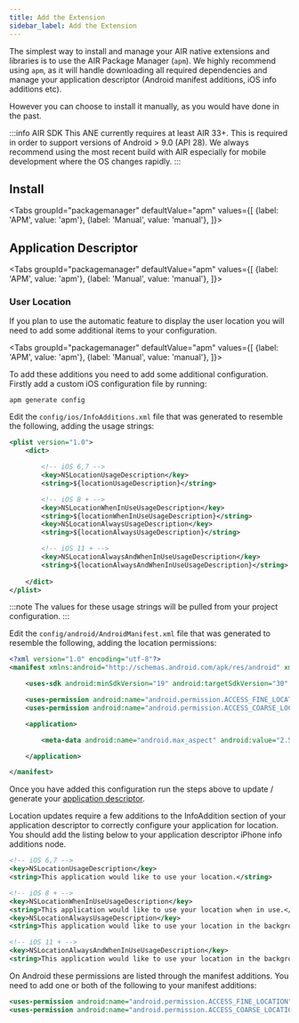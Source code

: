 ```yaml
---
title: Add the Extension
sidebar_label: Add the Extension
---
```







The simplest way to install and manage your AIR native extensions and libraries is to use the AIR Package Manager (`apm`). We highly recommend using `apm`, as it will handle downloading all required dependencies and manage your application descriptor (Android manifest additions, iOS info additions etc).

However you can choose to install it manually, as you would have done in the past. 


:::info AIR SDK
This ANE currently requires at least AIR 33+. This is required in order to support versions of Android > 9.0 (API 28). We always recommend using the most recent build with AIR especially for mobile development where the OS changes rapidly.
:::


## Install

<Tabs
  groupId="packagemanager"
  defaultValue="apm"
  values={[
    {label: 'APM', value: 'apm'},
    {label: 'Manual', value: 'manual'},
  ]}>

  <TabItem value="apm" >
	<InstallAPM/>
  </TabItem>
  <TabItem value="manual" >
	<InstallManual/>
  </TabItem>
  
</Tabs>


## Application Descriptor

<Tabs
  groupId="packagemanager"
  defaultValue="apm"
  values={[
    {label: 'APM', value: 'apm'},
    {label: 'Manual', value: 'manual'},
  ]}>

  <TabItem value="apm" >
	<AppDescriptorAPM/>
  </TabItem>
  <TabItem value="manual" >
	<AppDescriptorManual/>
  </TabItem>
  
</Tabs>



### User Location

If you plan to use the automatic feature to display the user location you will need to add some additional items to your configuration.


<Tabs
  groupId="packagemanager"
  defaultValue="apm"
  values={[
    {label: 'APM', value: 'apm'},
    {label: 'Manual', value: 'manual'},
  ]}>

  <TabItem value="apm" >

To add these additions you need to add some additional configuration. Firstly add a custom iOS configuration file by running:

```
apm generate config
```

Edit the `config/ios/InfoAdditions.xml` file that was generated to resemble the following, adding the usage strings:

```xml
<plist version="1.0">
    <dict>

		<!-- iOS 6,7 -->
		<key>NSLocationUsageDescription</key>
		<string>${locationUsageDescription}</string>

		<!-- iOS 8 + -->
		<key>NSLocationWhenInUseUsageDescription</key>
		<string>${locationWhenInUseUsageDescription}</string>
		<key>NSLocationAlwaysUsageDescription</key>
		<string>${locationAlwaysUsageDescription}</string>

		<!-- iOS 11 + -->
		<key>NSLocationAlwaysAndWhenInUseUsageDescription</key>
		<string>${locationAlwaysAndWhenInUseUsageDescription}</string> 
		
    </dict>
</plist>
```

:::note
The values for these usage strings will be pulled from your project configuration.
:::

Edit the `config/android/AndroidManifest.xml` file that was generated to resemble the following, adding the location permissions:

```xml
<?xml version="1.0" encoding="utf-8"?>
<manifest xmlns:android="http://schemas.android.com/apk/res/android" xmlns:tools="http://schemas.android.com/tools">

    <uses-sdk android:minSdkVersion="19" android:targetSdkVersion="30" />

	<uses-permission android:name="android.permission.ACCESS_FINE_LOCATION"/>
    <uses-permission android:name="android.permission.ACCESS_COARSE_LOCATION" />

    <application>

        <meta-data android:name="android.max_aspect" android:value="2.5" />

    </application>

</manifest>
```

Once you have added this configuration run the steps above to update / generate your [application descriptor](#application-descriptor).


  </TabItem>
  <TabItem value="manual" >

Location updates require a few additions to the InfoAddition section of your application descriptor to correctly configure your application for location. You should add the listing below to your application descriptor iPhone info additions node.

```xml
<!-- iOS 6,7 -->
<key>NSLocationUsageDescription</key>
<string>This application would like to use your location.</string>

<!-- iOS 8 + -->
<key>NSLocationWhenInUseUsageDescription</key>
<string>This application would like to use your location when in use.</string>
<key>NSLocationAlwaysUsageDescription</key>
<string>This application would like to use your location in the background.</string>

<!-- iOS 11 + -->
<key>NSLocationAlwaysAndWhenInUseUsageDescription</key>
<string>This application would like to use your location in the background and the foreground.</string>
```

On Android these permissions are listed through the manifest additions. 
You need to add one or both of the following to your manifest additions:

```xml
<uses-permission android:name="android.permission.ACCESS_FINE_LOCATION"/>
<uses-permission android:name="android.permission.ACCESS_COARSE_LOCATION"/>
```



  </TabItem>
  
</Tabs>

 
